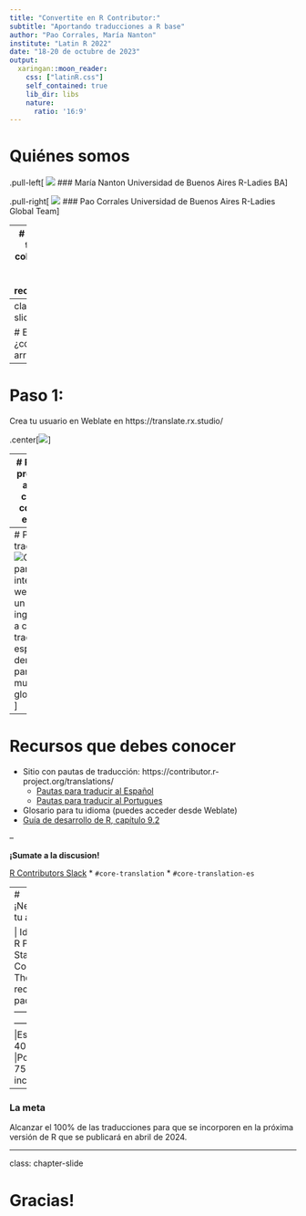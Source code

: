 ---
title: "Convertite en R Contributor:"
subtitle: "Aportando traducciones a R base"
author: "Pao Corrales, María Nanton"
institute: "Latin R 2022"
date: "18-20 de octubre de 2023"
output:
  xaringan::moon_reader:
    css: ["latinR.css"]
    self_contained: true
    lib_dir: libs
    nature:
      ratio: '16:9'
---
# Quiénes somos

.pull-left[
![](maria.jpeg)
### María Nanton
Universidad de Buenos Aires
R-Ladies BA
]

.pull-right[
![](pao.jpg)
### Pao Corrales
Universidad de Buenos Aires
R-Ladies Global Team
]

---
# El proyecto: traducción colaborativa de R base (y paquetes recomendados)

Forma parte del R Contribution Working Group que busca fomentar una comunidad más amplia y diversa de personas que contribuyan al desarrollo de R.


* + 20 idiomas
* ~ 150k strings por idioma
* decenas de personas colaborando en todo el mundo!

---
class: chapter-slide

# Entonces... ¿cómo arrancar?

---
# Paso 1:
Crea tu usuario en Weblate en https://translate.rx.studio/

.center[<img src="weblate1.jpg" atl="Captura de pantalla que muestra cómo registrarse en weblate"/>]

---
# Paso 2:
Elige el proyecto, idioma al que quieres contribuir y un componente en el que trabajar

.center[<img src="weblate2.jpg" atl="Captura de pantalla que muestra las distintas componentes del projecto de traducción en español. Cada componente tiene una barra de progreso de traducción y también informaición sobre el porcentaje traducido y sin terminar."/>]



---
# Paso 3:
A traducir!
.center[<img src="weblate3.jpg" alt="Captura de pantalla de la interfaz de weblate, muestra un mensaje en inglés y el campo a completar con la traducción al español. A la derecha de la pantalla se muestra el glosario."/>]

---
# Recursos que debes conocer

* Sitio con pautas de traducción:
https://contributor.r-project.org/translations/
    * [Pautas para traducir al Español](https://contributor.r-project.org/translations/Conventions_for_Languages/Spanish-specific-translations.html)
    * [Pautas para traducir al Portugues](https://contributor.r-project.org/translations/Conventions_for_Languages/Brazilian%E2%80%90Portugese-specific-translations.html)
* Glosario para tu idioma (puedes acceder desde Weblate)
* [Guía de desarrollo de R, capítulo 9.2](https://contributor.r-project.org/rdevguide/)

--

**¡Sumate a la discusion!**

[R Contributors Slack](https://contributor.r-project.org/slack)
* `#core-translation`
* `#core-translation-es`


---
# ¡Necesitamos tu ayuda!

| Idioma | The R Project for Statistical Computing | The R Project recommended packages |
|:------|:-----:|:------:|
|Español | 40% | 0%|
|Portugues | 75% | Por inciar |

--

### La meta

Alcanzar el 100% de las traducciones para que se incorporen en la próxima versión de R que se publicará en abril de 2024.

---
class: chapter-slide

# Gracias!
